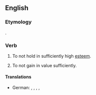 ==English==

===Etymology===
{{prefix|en|under|appreciate}}.

===Verb===
{{en-verb|underappreciat}}
# {{lb|en|transitive}} To not hold in sufficiently high [[esteem]].
# {{lb|en|intransitive}} To not gain in value sufficiently.

====Translations====
{{trans-top|to not hold in sufficiently high esteem}}
* German: {{t|de|[[nicht]] [[angemessen]] [[würdigen]]}}, {{t|de|[[nicht]] [[genügend]] [[schätzen]]}}, {{t|de|[[unzureichend]] [[wertschätzen]]}}, {{t|de|[[unzureichend]] [[anerkennen]]}}, {{t+|de|unterschätzen}}
{{trans-mid}}
{{trans-bottom}}
{{trans-top|to not hold gain in value sufficiently}}
{{trans-mid}}
{{trans-bottom}}